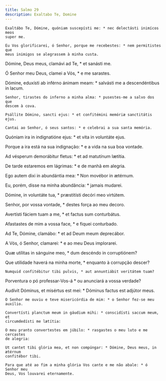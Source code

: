 ```yaml
---
title: Salmo 29
description: Exaltabo Te, Domine
---
```


<div class="side-by-side not-content">

    Exaltábo Te, Dómine, quóniam suscepísti me: * nec delectásti inimícos meos
    super me.

    Eu Vos glorificarei, ó Senhor, porque me recebestes: * nem permitistes que
    meus inimigos se alegrassem à minha custa.
  </span>

Dómine, Deus meus, clamávi ad Te, * et sanásti me.

Ó Senhor meu Deus, clamei a Vós, * e me sarastes.

  <span>
    Dómine, eduxísti ab inférno ánimam meam: * salvásti me a descendéntibus in
    lacum.

    Senhor, tirastes do inferno a minha alma: * pusestes-me a salvo dos que
    descem à cova.

    Psállite Dómino, sancti ejus: * et confitémini memóriæ sanctitátis ejus.

    Cantai ao Senhor, ó seus santos: * e celebrai a sua santa memória.
  </span>

Quóniam ira in indignatióne ejus: * et vita in voluntáte ejus.

  <span>
    Porque a ira está na sua indignação: * e a vida na sua boa vontade.
  </span>

Ad vésperum demorábitur fletus: * et ad matutínum lætítia.

De tarde estaremos em lágrimas: * e de manhã em alegria.

Ego autem dixi in abundántia mea: * Non movébor in ætérnum.

Eu, porém, disse na minha abundância: * jamais mudarei.

Dómine, in voluntáte tua, * præstitísti decóri meo virtútem.

Senhor, por vossa vontade, * destes força ao meu decoro.

Avertísti fáciem tuam a me, * et factus sum conturbátus.

Afastastes de mim a vossa face, * e fiquei conturbado.

Ad Te, Dómine, clamábo: * et ad Deum meum deprecábor.

A Vós, ó Senhor, clamarei: * e ao meu Deus implorarei.

Quæ utílitas in sánguine meo, * dum descéndo in corruptiónem?

  <span>
    Que utilidade haverá na minha morte, * enquanto à corrupção descer?

    Numquid confitébitur tibi pulvis, * aut annuntiábit veritátem tuam?
  </span>

Porventura o pó professar-Vos-á * ou anunciará a vossa verdade?

  <span>
    Audívit Dóminus, et misértus est mei: * Dóminus factus est adjútor meus.

    O Senhor me ouviu e teve misericórdia de mim: * o Senhor fez-se meu auxílio.

    Convertísti planctum meum in gáudium mihi: * conscidísti saccum meum, et
    circumdedísti me lætítia:

    O meu pranto convertestes em júbilo: * rasgastes o meu luto e me cercastes
    de alegria:

    Ut cantet tibi glória mea, et non compúngar: * Dómine, Deus meus, in ætérnum
    confitébor tibi.

    Para que até ao fim a minha glória Vos cante e me não abale: * ó Senhor meu
    Deus, Vos louvarei eternamente.

</div>
